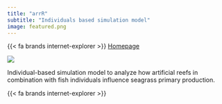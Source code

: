 ```yaml
---
title: "arrR"
subtitle: "Individuals based simulation model"
image: featured.png
---
```


{{< fa brands internet-explorer >}} [Homepage](https://allgeier-lab.github.io/arrR/)

![](featured.png){fig-align="center"}

Individual-based simulation model to analyze how artificial reefs in combination with fish individuals influence seagrass primary production.


{{< fa brands internet-explorer >}}
